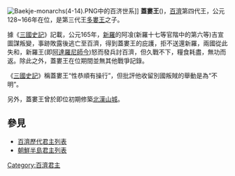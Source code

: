 [[File:Baekje-monarchs(4-14).PNG|left]]中的百济世系]] 
{{Infobox Korean name
|hangul=개루왕
|hanja=蓋婁王
|rr=Gaeru-wang
|mr=Kaeru-wang
}}
'''蓋婁王'''({{bd|？||166年||}})，[[百濟|百濟]]第四代王，公元128~166年在位，是第三代王[[多婁王|多婁王]]之子。

據《[[三國史記|三國史記]]》記載，公元165年，[[新羅|新羅]]的阿飡(新羅十七等官階中的第六等)吉宣圖謀叛變，事跡敗露後逃亡至百濟，得到蓋婁王的庇護，拒不送還新羅，兩國從此失和，新羅王(即[[阿達羅尼師今|阿達羅尼師今]])怒而發兵討百濟，但久戰不下，糧食耗盡，無功而返。除此之外，蓋婁王在位期間並無其他戰爭記錄。

《[[三國史記|三國史記]]》稱蓋婁王“性恭順有操行”，但批評他收留別國叛賊的舉動是為“不明”。

另外，蓋婁王曾於即位初期修築[[北漢山城|北漢山城]]。

==參見==
* [[百濟歷代君主列表|百濟歷代君主列表]]
* [[朝鮮半島君主列表|朝鮮半島君主列表]]
{{start box}}
{{s-before|[[己婁王|己婁王]]}}
{{s-title|[[百濟|百濟]]國王|128年—166年}}
{{s-after|[[肖古王|肖古王]]}}
{{end box}}
{{百济君主}}

[[Category:百濟君主|Category:百濟君主]]